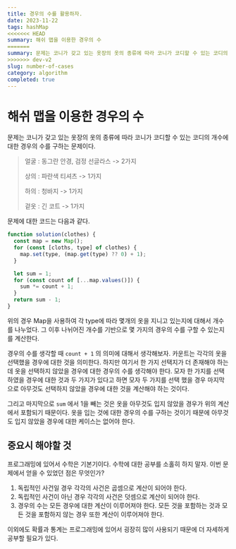 ```yaml
---
title: 경우의 수를 활용하자.
date: 2023-11-22
tags: hashMap
<<<<<<< HEAD
summary: 해쉬 맵을 이용한 경우의 수
=======
summary: 문제는 코니가 갖고 있는 옷장의 옷의 종류에 따라 코니가 코디할 수 있는 코디의 개수에 대한 경우의 수를 구하는 문제이다. 경우의 수를 구하는 문제를 HashMap을 이용하여 어떻게 해결할 수 있는지에 대해서 알아보자.
>>>>>>> dev-v2
slug: number-of-cases
category: algorithm
completed: true
---
```


# 해쉬 맵을 이용한 경우의 수

문제는 코니가 갖고 있는 옷장의 옷의 종류에 따라 코니가 코디할 수 있는 코디의 개수에 대한 경우의 수를 구하는 문제이다.

> 얼굴 : 동그란 안경, 검정 선글라스 -> 2가지
>
> 상의 : 파란색 티셔츠 -> 1가지
>
> 하의 : 청바지 -> 1가지
>
> 겉옷 : 긴 코트 -> 1가지

문제에 대한 코드는 다음과 같다.

```javascript
function solution(clothes) {
  const map = new Map();
  for (const [cloths, type] of clothes) {
    map.set(type, (map.get(type) ?? 0) + 1);
  }

  let sum = 1;
  for (const count of [...map.values()]) {
    sum *= count + 1;
  }
  return sum - 1;
}
```

위의 경우 Map을 사용하여 각 type에 따라 몇개의 옷을 지니고 있는지에 대해서 개수를 나누었다. 그 이후 나뉘어진 개수를 기반으로 몇 가지의 경우의 수를 구할 수 있는지를 계산한다.

경우의 수를 생각할 때 `count + 1` 의 의미에 대해서 생각해보자.
카운트는 각각의 옷을 선택했을 경우에 대한 것을 의미한다. 하지만 여기서 한 가지 선택지가 더 존재해야 하는데 옷을 선택하지 않았을 경우에 대한 경우의 수를 생각해야 한다. 모자 한 가지를 선택하였을 경우에 대한 것과 두 가지가 있다고 하면 모자 두 가지를 선택 했을 경우 마지막으로 아무것도 선택하지 않았을 경우에 대한 것을 계산해야 하는 것이다.

그리고 마지막으로 `sum` 에서 1을 빼는 것은 옷을 아무것도 입지 않았을 경우가 위의 계산에서 포함되기 때문이다. 옷을 입는 것에 대한 경우의 수를 구하는 것이기 때문에 아무것도 입지 않았을 경우에 대한 케이스는 없어야 한다.

## 중요시 해야할 것

프로그래밍에 있어서 수학은 기본기이다. 수학에 대한 공부를 소홀히 하지 말자. 이번 문제에서 얻을 수 있었던 점은 무엇인가?

1. 독립적인 사건일 경우 각각의 사건은 곱셈으로 계산이 되어야 한다.
2. 독립적인 사건이 아닌 경우 각각의 사건은 덧셈으로 계산이 되어야 한다.
3. 경우의 수는 모든 경우에 대한 계산이 이루어져야 한다. 모든 것을 포함하는 것과 모든 것을 포함하지 않는 경우 또한 계산이 이루어져야 한다.

이외에도 확률과 통계는 프로그래밍에 있어서 굉장히 많이 사용되기 때문에 더 자세하게 공부할 필요가 있다.
